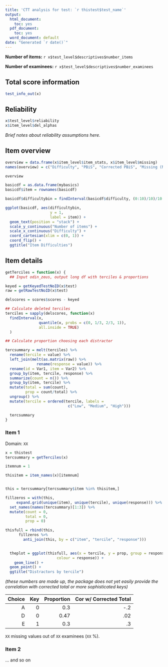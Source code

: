 ```yaml
---
title: 'CTT analysis for test: `r thistest$test_name`'
output:
  html_document:
    toc: yes
  pdf_document:
    toc: yes
  word_document: default
date: "Generated `r date()`"
---
```




**Number of items:** `r x$test_level$descriptives$number_items`

**Number of examinees:** `r x$test_level$descriptives$number_examinees`


## Total score information

```r
test_info_out(x)
```


## Reliability

```r
x$test_level$reliability
x$item_level$del_alphas
```

*Brief notes about reliability assumptions here.*

## Item overview

```r
overview = data.frame(x$item_level$item_stats, x$item_level$missing)
names(overview) = c("Difficulty", "PBiS", "Corrected PBiS", "Missing (N)", "Missing (p)")

overview

```

```r

basicdf = as.data.frame(mybasics)
basicdf$item = rownames(basicdf)

basicdf$difficultybin = findInterval(basicdf$difficulty, (0:10)/10)/10 - 0.05

ggplot(basicdf, aes(difficultybin,
                    y = 1,
                    label = item)) + 
  geom_text(position = "stack") + 
  scale_y_continuous("Number of items") +
  scale_x_continuous("Difficulty") +
  coord_cartesian(xlim = c(0, 1)) +
  coord_flip() +
  ggtitle("Item Difficulties")


```



## Item details

```r

getTerciles = function(x) {
  ## Input odin_zeus, output long df with terciles & proportions

keyed = getKeyedTestNoID(x$test)
raw = getRawTestNoID(x$test)

delscores = scores$scores - keyed

## Calculate deleted terciles
terciles = sapply(delscores, function(x)
  findInterval(x, 
               quantile(x, probs = c(0, 1/3, 2/3, 1)),
               all.inside = TRUE)
  )

## Calculate proportion choosing each distractor

tercsummary = melt(terciles) %>% 
  rename(tercile = value) %>% 
  left_join(melt(as.matrix(raw)) %>%
              rename(response = value)) %>%
  rename(id = Var1, item = Var2) %>%
  group_by(item, tercile, response) %>%
  summarize(count = n()) %>%
  group_by(item, tercile) %>%
  mutate(total = sum(count),
         prop = count/total) %>%
  ungroup() %>%
  mutate(tercile = ordered(tercile, labels = 
                            c("Low", "Medium", "High")))

  tercsummary
}

```

### Item 1
Domain: `XX`

```r


x = thistest
tercsummary = getTerciles(x)

itemnum = 1

thisitem = item_names(x)[itemnum]


this = tercsummary[tercsummary$item %in% thisitem,]

fillzeros = with(this, 
     expand.grid(unique(item), unique(tercile), unique(response))) %>%
  set_names(names(tercsummary)[1:3]) %>%
  mutate(count = 0,
         total = 0,
         prop = 0)

thisfull = rbind(this, 
      fillzeros %>% 
        anti_join(this, by = c("item", "tercile", "response")))

      
  theplot = ggplot(thisfull, aes(x = tercile, y = prop, group = response,
                       colour = response)) +
    geom_line() +
  geom_point() + 
  ggtitle("Distractors by tercile")

```

*(these numbers are made up, the package does not yet easily provide the correlation with corrected total or more sophisticated keys)*

| Choice | Key | Proportion | Cor w/ Corrected Total| 
|---:|----:|----:|----:|
|A|0|0.3|-.2|
|D|0|0.47|.02|
|E|1|0.3|.3|

`XX` missing values out of `XX` examinees (`XX` %).

### Item 2
... and so on



